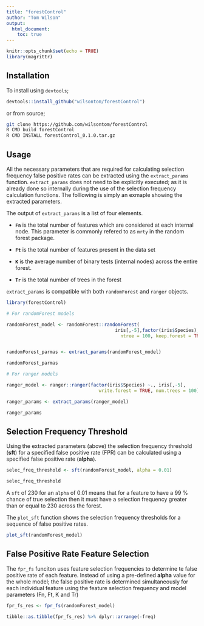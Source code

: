 ```yaml
---
title: "forestControl"
author: "Tom Wilson"
output:
  html_document:
    toc: true
---
```


```r
knitr::opts_chunk$set(echo = TRUE)
library(magrittr)
```

## Installation

To install using `devtools`;

```R
devtools::install_github("wilsontom/forestControl")
```
or from source;

```sh
git clone https://github.com/wilsontom/forestControl
R CMD build forestControl
R CMD INSTALL forestControl_0.1.0.tar.gz
```


## Usage

All the necessary parameters that are required for calculating selection frequency false positive rates can be extracted using the `extract_params` function. `extract_params` does not need to be explicitly executed; as it is already done so internally during the use of the selection frequency calculation functions. The folllowing is simply an exmaple showing the extracted parameters. 

The output of `extract_params` is a list of four elements. 

  - __`Fn`__ is the total number of features which are considered at each internal node. This parameter is commonly refered to as `mrty` in the random forest package.
  
  - __`Ft`__ is the total number of features present in the data set
  
  - __`K`__ is the average number of binary tests (internal nodes) across the entire forest. 
  
  - __`Tr`__ is the total number of trees in the forest
  

`extract_params` is compatible with both `randomForest` and `ranger` objects.

```r
library(forestControl)

# For randomForest models

randomForest_model <- randomForest::randomForest(
                                        iris[,-5],factor(iris$Species),
                                          ntree = 100, keep.forest = TRUE)


randomForest_parmas <- extract_params(randomForest_model)

randomForest_parmas
```

```r
# For ranger models

ranger_model <- ranger::ranger(factor(iris$Species) ~., iris[,-5],
                                  write.forest = TRUE, num.trees = 100)

ranger_params <- extract_params(ranger_model)

ranger_params
```




## Selection Frequency Threshold

Using the extracted parameters (above) the selection frequency threshold (__sft__) for a specified false positive rate (FPR) can be calculated using a specified false positive rate (__alpha__).


```r

selec_freq_threshold <- sft(randomForest_model, alpha = 0.01)

selec_freq_threshold
```

A `sft` of 230 for an `alpha` of 0.01 means that for a feature to have a 99 % chance of true selection then it must have a selection frequency greater than or equal to 230 across the forest. 

The `plot_sft` function shows the selection frequency thresholds for a sequence of false positive rates.

```r
plot_sft(randomForest_model)
```


## False Positive Rate Feature Selection

The `fpr_fs` funciton uses feature selection frequencies to determine te false positive rate of each feature. Instead of using a pre-defined __alpha__ value for the whole model; the false positive rate is determined simultaneously for each individual feature using the feature selection frequency and model parameters (Fn, Ft, K and Tr)

```r
fpr_fs_res <- fpr_fs(randomForest_model)

tibble::as.tibble(fpr_fs_res) %>% dplyr::arrange(-freq)
```


